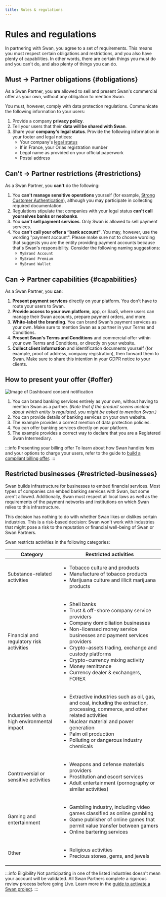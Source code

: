```yaml
---
title: Rules & regulations
---
```


# Rules and regulations

In partnering with Swan, you agree to a set of requirements.
This means you must respect certain obligations and restrictions, and you also have plenty of capabilities.
In other words, there are certain things you must do and you can't do, and also plenty of things you can do.

## Must → Partner obligations {#obligations}

As a Swan Partner, you are allowed to sell and present Swan's commercial offer as your own, without any obligation to mention Swan.

You must, however, comply with data protection regulations.
Communicate the following information to your users:

1. Provide a company **privacy policy**.
1. Tell your users that their **data will be shared with Swan**.
1. Share your **company's legal status**. Provide the following information in your footer and legal notices:
    - Your company's [legal status](../index.mdx#legal-status)
    - If in France, your Orias registration number 
    - Legal name as provided on your official paperwork
    - Postal address

## Can't → Partner restrictions {#restrictions}

As a Swan Partner, you **can't** do the following:

1. You **can't manage sensitive operations** yourself (for example, [Strong Customer Authentication](../../topics/users/consent/index.mdx#sca)), although you may participate in collecting required documentation.
1. Regulations stipulate that companies with your legal status **can't call yourselves banks or neobanks**.
1. You **can't sell payment services**. Only Swan is allowed to sell payment services.
1. You **can't call your offer a “bank account”**. You may, however, use the wording "payment account". Please make sure not to choose wording that suggests you are the entity providing payment accounts because that's Swan's responsibility. Consider the following naming suggestions:
    - `MyBrand Account`
    - `MyBrand Premium`
    - `MyBrand Wallet`

## Can → Partner capabilities {#capabilities}

As a Swan Partner, you **can**:

1. **Present payment services** directly on your platform. You don't have to route your users to Swan.
1. **Provide access to your own platform**, app, or SaaS, where users can manage their Swan accounts, prepare payment orders, and more.
1. **White-label the branding**. You can brand Swan's payment services as your own. Make sure to mention Swan as a partner in your Terms and Conditions.
1. **Present Swan's Terms and Conditions** and commercial offer within your own Terms and Conditions, or directly on your website.
1. **Collect client information** and identification documents yourself (for example, proof of address, company registration), then forward them to Swan. Make sure to share this intention in your GDPR notice to your clients.

## How to present your offer {#offer}

![Image of Dashboard consent notification](../../images/partnership/offer-example.png)

1. You can brand banking services entirely as your own, without having to mention Swan as a partner. *(Note that if the product seems unclear about which entity is regulated, you might be asked to mention Swan.)*
1. You can provide details of banking services on your own website.
1. The example provides a correct mention of data protection policies.
1. You can offer banking services directly on your platform.
1. The example provides a correct way to declare that you are a Registered Swan Intermediary.

:::info Presenting your billing offer
To learn about how Swan handles fees and your options to charge your users, refer to the guide to [build a compliant billing offer](../../topics/accounts/billing/guide-compliant-billing.mdx).
:::

## Restricted businesses {#restricted-businesses}

Swan builds infrastructure for businesses to embed financial services.
Most types of companies can embed banking services with Swan, but some aren't allowed.
Additionally, Swan must respect all local laws as well as the requirements of the payment networks and institutions on which Swan relies to this infrastructure.

This decision has nothing to do with whether Swan likes or dislikes certain industries.
This is a risk-based decision: Swan won't work with industries that might pose a risk to the reputation or financial well-being of Swan or Swan Partners.

Swan restricts activities in the following categories:

| Category | Restricted activities |
| --- | --- |
| Substance-related activities | <ul><li>Tobacco culture and products</li><li>Manufacture of tobacco products</li><li>Marijuana culture and illicit marijuana products</li></ul> |
| Financial and regulatory risk activities | <ul><li>Shell banks</li><li>Trust & off-shore company service providers</li><li>Company domiciliation businesses</li><li>Non-licensed money service businesses and payment services providers</li><li>Crypto-assets trading, exchange and custody platforms</li><li>Crypto-currency mixing activity</li><li>Money remittance</li><li>Currency dealer & exchangers, FOREX</li></ul> |
| Industries with a high environmental impact | <ul><li>Extractive industries such as oil, gas, and coal, including the extraction, processing, commerce, and other related activities</li><li>Nuclear material and power generation</li><li>Palm oil production</li><li>Polluting or dangerous industry chemicals</li></ul> |
| Controversial or sensitive activities | <ul><li>Weapons and defense materials providers</li><li>Prostitution and escort services</li><li>Adult entertainment (pornography or similar activities)</li></ul> |
| Gaming and entertainment | <ul><li>Gambling industry, including video games classified as online gambling</li><li>Game publisher of online games that permit value transfer between gamers</li><li>Online bartering services</li></ul> |
| Other | <ul><li>Religious activities</li><li>Precious stones, gems, and jewels</li></ul> |

:::info Eligibility
Not participating in one of the listed industries doesn't mean your account will be validated.
All Swan Partners complete a rigorous review process before going Live.
Learn more in the [guide to activate a Swan project](../../topics/projects/guide-activate.mdx).
:::